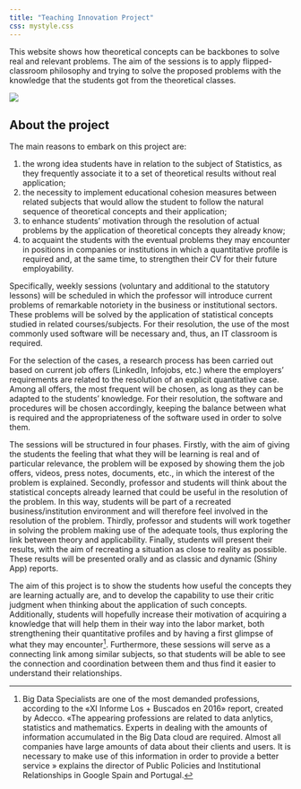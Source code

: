 ```yaml
---
title: "Teaching Innovation Project"
css: mystyle.css
---
```


This website shows how theoretical concepts can be backbones to solve real and relevant problems. The aim of the sessions is to apply flipped-classroom philosophy and trying to solve the proposed problems with the knowledge that the students got from the theoretical classes.



<!--<img src="wordcloud.png" width="600" height="400" /> -->

![](wordcloud.png)

## About the project

The main reasons to embark on this project are: 

1. the wrong idea students have in relation to the subject of Statistics, as they frequently associate it to a set of theoretical results without real application; 
2. the necessity to implement educational cohesion measures between related subjects that would allow the student to follow the natural sequence of theoretical concepts and their application; 
3. to enhance students’ motivation through the resolution of actual problems by the application of theoretical concepts they already know; 
4. to acquaint the students with the eventual problems they may encounter in positions in companies or institutions in which a quantitative profile is required and, at the same time, to strengthen their CV for their future employability.
 
Specifically, weekly sessions (voluntary and additional to the statutory lessons) will be scheduled in which the professor will introduce current problems of remarkable notoriety in the business or institutional sectors. These problems will be solved by the application of statistical concepts studied in related courses/subjects. For their resolution, the use of the most commonly used software will be necessary and, thus, an IT classroom is required.
 
For the selection of the cases, a research process has been carried out based on current job offers (LinkedIn, Infojobs, etc.) where the employers’ requirements are related to the resolution of an explicit quantitative case. Among all offers, the most frequent will be chosen, as long as they can be adapted to the students’ knowledge. For their resolution, the software and procedures will be chosen accordingly, keeping the balance between what is required and the appropriateness of the software used in order to solve them.
 
The sessions will be structured in four phases. Firstly, with the aim of giving the students the feeling that what they will be learning is real and of particular relevance, the problem will be exposed by showing them the job offers, videos, press notes, documents, etc., in which the interest of the problem is explained. Secondly, professor and students will think about the statistical concepts already learned that could be useful in the resolution of the problem. In this way, students will be part of a recreated business/institution environment and will therefore feel involved in the resolution of the problem. Thirdly, professor and students will work together in solving the problem making use of the adequate tools, thus exploring the link between theory and applicability. Finally, students will present their results, with the aim of recreating a situation as close to reality as possible. These results will be presented orally and as classic and dynamic (Shiny App) reports.
 
The aim of this project is to show the students how useful the concepts they are learning actually are, and to develop the capability to use their critic judgment when thinking about the application of such concepts. Additionally, students will hopefully increase their motivation of acquiring a knowledge that will help them in their way into the labor market, both strengthening their quantitative profiles and by having a first glimpse of what they may encounter[^*]. Furthermore, these sessions will serve as a connecting link among similar subjects, so that students will be able to see the connection and coordination between them and thus find it easier to understand their relationships.

[^*]:
Big Data Specialists are one of the most demanded professions, according to the «XI Informe Los + Buscados en 2016» report, created by Adecco. «The appearing professions are related to data anlytics, statistics and mathematics. Experts in dealing with the amounts of information accumulated in the Big Data cloud are required. Almost all companies have large amounts of data about their clients and users. It is necessary to make use of this information in order to provide a better service » explains the director of Public Policies and Institutional Relationships in Google Spain and Portugal.
